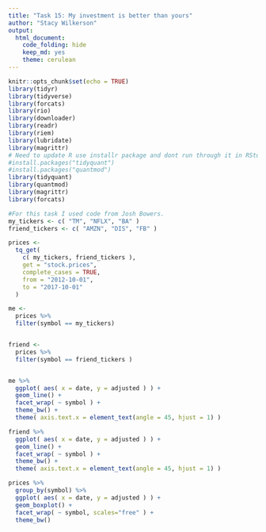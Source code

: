 ```yaml
---
title: "Task 15: My investment is better than yours"
author: "Stacy Wilkerson"
output: 
  html_document:
    code_folding: hide
    keep_md: yes
    theme: cerulean
---
```


```r
knitr::opts_chunk$set(echo = TRUE)
library(tidyr)
library(tidyverse)
library(forcats)
library(rio)
library(downloader)
library(readr)
library(riem)
library(lubridate)
library(magrittr)
# Need to update R use installr package and dont run through it in RStudio
#install.packages("tidyquant")
#install.packages("quantmod")
library(tidyquant)
library(quantmod)
library(magrittr)
library(forcats)
```


```r
#For this task I used code from Josh Bowers.
my_tickers <- c( "TM", "NFLX", "BA" )
friend_tickers <- c( "AMZN", "DIS", "FB" )

prices <-
  tq_get(
    c( my_tickers, friend_tickers ),
    get = "stock.prices",
    complete_cases = TRUE,
    from = "2012-10-01",
    to = "2017-10-01"
  )

me <-
  prices %>%
  filter(symbol == my_tickers)


friend <-
  prices %>%
  filter(symbol == friend_tickers )


me %>%
  ggplot( aes( x = date, y = adjusted ) ) +
  geom_line() +
  facet_wrap( ~ symbol ) +
  theme_bw() +
  theme( axis.text.x = element_text(angle = 45, hjust = 1) )

friend %>%
  ggplot( aes( x = date, y = adjusted ) ) +
  geom_line() +
  facet_wrap( ~ symbol ) +
  theme_bw() +
  theme( axis.text.x = element_text(angle = 45, hjust = 1) )

prices %>%
  group_by(symbol) %>%
  ggplot( aes( x = date, y = adjusted ) ) +
  geom_boxplot() +
  facet_wrap( ~ symbol, scales="free" ) +
  theme_bw()
```








